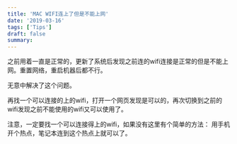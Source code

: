 ```yaml
---
title: 'MAC WIFI连上了但是不能上网'
date: '2019-03-16'
tags: ['Tips']
draft: false
summary: 
---
```


之前用着一直是正常的，更新了系统后发现之前连的wifi连接是正常的但是不能上网。重置网络，重启机器后都不行。

无意中解决了这个问题。

再找一个可以连接的上的wifi，打开一个网页发现是可以的，再次切换到之前的wifi发现之前不能使用的wifi又可以使用了。

注意，一定要找一个可以连接得上的wifi，如果没有这里有个简单的方法：
用手机开个热点，笔记本连到这个热点上就可以了。